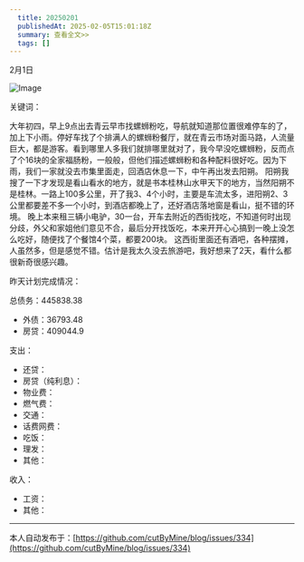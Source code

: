 ```yaml
---
  title: 20250201
  publishedAt: 2025-02-05T15:01:18Z
  summary: 查看全文>>
  tags: []
---
```


2月1日 

![Image](https://github.com/user-attachments/assets/b7fa4ca9-255d-49ba-a277-589521f43347)

关键词：

大年初四，早上9点出去青云早市找螺蛳粉吃，导航就知道那位置很难停车的了，加上下小雨。停好车找了个排满人的螺蛳粉餐厅，就在青云市场对面马路，人流量巨大，都是游客。看到哪里人多我们就排哪里就对了，我今早没吃螺蛳粉，反而点了个16块的全家福肠粉，一般般，但他们描述螺蛳粉和各种配料很好吃。因为下雨，我们一家就没去市集里面走，回酒店休息一下，中午再出发去阳朔。
阳朔我搜了一下才发现是看山看水的地方，就是书本桂林山水甲天下的地方，当然阳朔不是桂林。一路上100多公里，开了我3、4个小时，主要是车流太多，进阳朔2、3公里都要差不多一个小时，到酒店都晚上了，还好酒店落地窗是看山，挺不错的环境。
晚上本来租三辆小电驴，30一台，开车去附近的西街找吃，不知道何时出现分歧，外父和家姐他们意见不合，最后分开找饭吃，本来开开心心搞到一晚上没怎么吃好，随便找了个餐馆4个菜，都要200块。
这西街里面还有酒吧，各种摆摊，人虽然多，但是感觉不错。估计是我太久没去旅游吧，我好想来了2天，看什么都很新奇很感兴趣。

昨天计划完成情况：

总债务：445838.38
- 外债：36793.48
- 房贷：409044.9

支出：
- 还贷：
- 房贷（纯利息）：
- 物业费：
- 燃气费：
- 交通：
- 话费网费：
- 吃饭：
- 理发：
- 其他：

收入：
- 工资：
- 其他：


---
本人自动发布于：[https://github.com/cutByMine/blog/issues/334](https://github.com/cutByMine/blog/issues/334)
